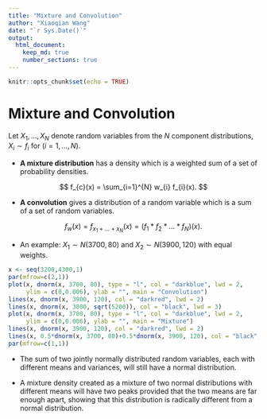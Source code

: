 ```yaml
---
title: "Mixture and Convolution"
author: "Xiaoqian Wang"
date: "`r Sys.Date()`"
output: 
  html_document:
    keep_md: true
    number_sections: true
---
```


```r
knitr::opts_chunk$set(echo = TRUE)
```

# Mixture and Convolution

Let $X_{1}, \ldots, X_{N}$ denote random variables from the $N$ component distributions, $X_{i} \sim f_i$ for $(i=1,\ldots,N)$.

- **A mixture distribution** has a density which is a weighted sum of a set of probability densities.

$$
f_{c}(x) = \sum_{i=1}^{N} w_{i} f_{i}(x).
$$

- **A convolution** gives a distribution of a random variable which is a sum of a set of random variables.

$$
f_w (x) = f_{x_1 + \ldots + x_N} (x) = (f_1*f_2*\ldots*f_N)(x).
$$

- An example: $X_1 \sim N(3700, 80)$ and $X_2 \sim N(3900, 120)$ with equal weights.

```r
x <- seq(3200,4300,1)
par(mfrow=c(2,1))
plot(x, dnorm(x, 3700, 80), type = "l", col = "darkblue", lwd = 2,
     ylim = c(0,0.006), ylab = "", main = "Convolution")
lines(x, dnorm(x, 3900, 120), col = "darkred", lwd = 2)
lines(x, dnorm(x, 3800, sqrt(5200)), col = "black", lwd = 3)
plot(x, dnorm(x, 3700, 80), type = "l", col = "darkblue", lwd = 2, 
     ylim = c(0,0.006), ylab = "", main = "Mixture")
lines(x, dnorm(x, 3900, 120), col = "darkred", lwd = 2)
lines(x, 0.5*dnorm(x, 3700, 80)+0.5*dnorm(x, 3900, 120), col = "black", lwd = 3)
par(mfrow=c(1,1))
```

- The sum of two jointly normally distributed random variables, each with different means and variances, will still have a normal distribution.

- A mixture density created as a mixture of two normal distributions with different means will have two peaks provided that the two means are far enough apart, showing that this distribution is radically different from a normal distribution.

